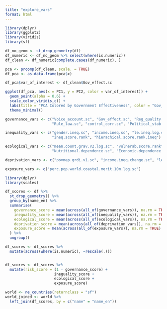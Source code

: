 ```yaml
---
title: "explore_vars"
format: html
---
```


```r
library(dplyr)
library(ggplot2)
library(viridis)
library(sf)

df_no_geom <- st_drop_geometry(df)
df_numeric <- df_no_geom %>% select(where(is.numeric))
df_clean <- df_numeric[complete.cases(df_numeric), ]

pca <- prcomp(df_clean, scale. = TRUE)
df_pca <- as.data.frame(pca$x)

df_pca$var_of_interest <- df_clean$Gov_effect.sc

ggplot(df_pca, aes(x = PC1, y = PC2, color = var_of_interest)) +
  geom_point(alpha = 0.6) +
  scale_color_viridis_c() +
  labs(title = "PCA Colored by Government Effectiveness", color = "Gov_effect.sc") +
  theme_minimal()
```
```r
governance_vars <- c("Voice_account.sc", "Gov_effect.sc", "Reg_quality.sc", 
                     "Rule_law.sc", "control_corr.sc", "Political_stab.sc")

inequality_vars <- c("gender.ineq.sc", "income.ineq.sc", "le.ineq.log.sc", 
                     "ineq.score.rank", "hierachical.score.rank.ineq")

ecological_vars <- c("mean.count.grav.V2.log.sc", "vulnerab.score.rank", 
                     "Nutritional.dependence.sc", "Economic.dependence.sc")

deprivation_vars <- c("povmap.grdi.v1.sc", "income.ineq.change.sc", "le.ineq.change.sc")

exposure_vars <- c("perc.pop.world.coastal.merit.10m.log.sc")

```

```r
library(dplyr)
library(scales)

df_scores <- df %>%
  st_drop_geometry() %>%
  group_by(name_en) %>%
  summarise(
    governance_score = mean(across(all_of(governance_vars)), na.rm = TRUE),
    inequality_score = mean(across(all_of(inequality_vars)), na.rm = TRUE),
    ecological_score = mean(across(all_of(ecological_vars)), na.rm = TRUE),
    deprivation_score = mean(across(all_of(deprivation_vars)), na.rm = TRUE),
    exposure_score = mean(across(all_of(exposure_vars)), na.rm = TRUE)
  ) %>%
  ungroup()


```
```r


df_scores <- df_scores %>%
  mutate(across(where(is.numeric), ~rescale(.)))



```
```r

df_scores <- df_scores %>%
  mutate(risk_score = (1 - governance_score) + 
                      inequality_score + 
                      ecological_score + 
                      exposure_score)

```


```r


world <- ne_countries(returnclass = "sf")
world_joined <- world %>%
  left_join(df_scores, by = c("name" = "name_en"))


```

